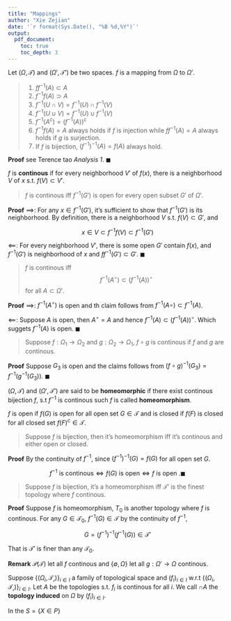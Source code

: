 ```yaml
---
title: "Mappings"
author: "Xie Zejian"
date: '`r format(Sys.Date(), "%B %d,%Y")`'
output: 
  pdf_document:
    toc: true
    toc_depth: 3
---
```


Let $(\Omega,\mathcal{T})$ and $(\Omega',\mathcal{T'})$ be two spaces. $f$ is a mapping from $\Omega$ to $\Omega'$. 


> 1. $ff^{-1}(A)\subset A$
> 2. $f^{-1}f(A)\supset A$
> 3. $f^{-1}(U\cap V)=f^{-1}(U)\cap f^{-1}(V)$
> 4. $f^{-1}(U\cup V)=f^{-1}(U)\cup f^{-1}(V)$
> 5. $f^{-1}(A^c)=(f^{-1}(A))^c$
> 6. $f^{-1}f(A)=A$ always holds if $f$ is injection while $ff^{-1}(A)=A$ always holds if $g$ is surjection.
> 7. If $f$ is bijection, $(f^{-1})^{-1}(A)=f(A)$ always hold.

**Proof** see Terence tao *Analysis 1*. $\blacksquare$

$f$ is **continous** if for every neighborhood $V'$ of $f(x)$, there is a neighborhood $V$ of $x$ s.t. $f(V)\subset V'$.


> $f$ is continous iff $f^{-1}(G')$ is open for every open subset $G'$ of $\Omega'$.

**Proof** $\implies$: For any $x\in f^{-1}(G')$, it's sufficient to show that $f^{-1}(G')$ is its neighborhood. By definition, there is a neighborhood $V$ s.t. $f(V)\subset G'$, and


$$ x\in V\subset f^{-1}f(V)\subset f^{-1}(G') $$

$\impliedby$: For every neighborhood $V'$, there is some open $G'$ contain $f(x)$, and $f^{-1}(G')$ is neighborhood of $x$ and $ff^{-1}(G')\subset G'$. $\blacksquare$


> $f$ is continous iff
> $$ f^{-1}({A^\circ})\subset (f^{-1}(A))^\circ $$
> for all $A\subset \Omega'$.

**Proof** $\implies$: $f^{-1}(A^\circ)$ is open and th claim follows from $f^{-1}(A\circ)\subset f^{-1}(A)$.

$\impliedby$: Suppose $A$ is open, then $A^\circ=A$ and hence $f^{-1}(A)\subset (f^{-1}(A))^\circ$. Which suggets $f^{-1}(A)$ is open. $\blacksquare$


> Suppose $f:\Omega_1 \to \Omega_2$ and $g:\Omega_2\to \Omega_1$, $f\circ g$ is continous if $f$ and $g$ are continous.

**Proof** Suppose $G_3$ is open and the claims follows from $(f\circ g)^{-1}(G_3)=f^{-1}(g^{-1}(G_3))$. $\blacksquare$

$(\Omega,\mathcal{T})$ and $(\Omega',\mathcal{T'})$ are said to be **homeomorphic** if there exist continous bijection $f$, s.t $f^{-1}$ is continous such $f$ is called **homeomorphism**.

$f$ is open if $f(G)$ is open for all open set $G\in \mathcal{T}$ and is closed if $f(F)$ is closed for all closed set $f(F)^c\in \mathcal{T}$.

> Suppose $f$ is bijection, then it's homeomorphism iff it's continous and either open or closed.

**Proof** By the continuity of $f^{-1}$, since $(f^{-1})^{-1}(G)=f(G)$ for all open set $G$.

$$
f^{-1} \text{ is continous} \iff f(G) \text{ is open} \iff f \text{ is open .}\blacksquare
$$

> Suppose $f$ is bijection, it's a homeomorphism iff $\mathcal{T'}$ is the finest topology where $f$ continous.

**Proof** Suppose $f$ is homeomorphism, $T_0$ is another topology where $f$ is continous. For any $G\in \mathcal{T_0}$, $f^{-1}(G)\in \mathcal{T}$ by the continuity of $f^{-1}$,

$$G= (f^{-1})^{-1}(f^{-1}(G))\in \mathcal{T'} $$ 

That is $\mathcal{T'}$ is finer than any $\mathcal{T_0}$.

**Remark** $\mathcal{P(T)}$ let all $f$ continous and $\{\emptyset,\Omega\}$ let all $g:\Omega'\to \Omega$ continous.

Suppose $\{(\Omega_i,\mathcal{T_i})\}_{i\in I}$ a family of topological space and $(f_i)_{i\in I}$ w.r.t $\{(\Omega_i,\mathcal{T_i})\}_{i\in I}$. Let $A$ be the topologies s.t. $f_i$ is continous for all $i$. We call $\cap A$ the **topology induced** on $\Omega$ by $(f_i)_{i\in I}$.

In the $S=\{X\in P\}$




